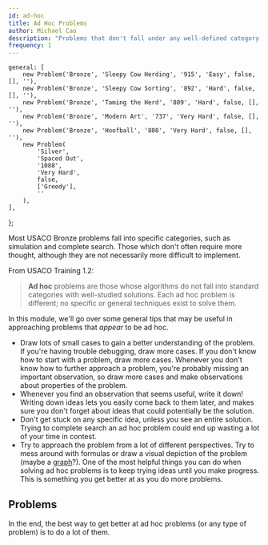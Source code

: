 ```yaml
---
id: ad-hoc
title: Ad Hoc Problems
author: Michael Cao
description: "Problems that don't fall under any well-defined category."
frequency: 1
---
```


	general: [
		new Problem('Bronze', 'Sleepy Cow Herding', '915', 'Easy', false, [], ''),
		new Problem('Bronze', 'Sleepy Cow Sorting', '892', 'Hard', false, [], ''),
		new Problem('Bronze', 'Taming the Herd', '809', 'Hard', false, [], ''),
		new Problem('Bronze', 'Modern Art', '737', 'Very Hard', false, [], ''),
		new Problem('Bronze', 'Hoofball', '808', 'Very Hard', false, [], ''),
		new Problem(
			'Silver',
			'Spaced Out',
			'1088',
			'Very Hard',
			false,
			['Greedy'],
			''
		),
	],
};

Most USACO Bronze problems fall into specific categories, such as simulation and complete search. Those which don't often require more thought, although they are not necessarily more difficult to implement.

From USACO Training 1.2:

> **Ad hoc** problems are those whose algorithms do not fall into standard categories with well-studied solutions. Each ad hoc problem is different; no specific or general techniques exist to solve them.

<!-- Any problem that doesn't fall under any well-defined category can be labelled as **ad hoc**. Since there is no fixed algorithm or idea to solving these problems, they can be hard to generalize.  -->

In this module, we'll go over some general tips that may be useful in approaching problems that _appear_ to be ad hoc.

- Draw lots of small cases to gain a better understanding of the problem. If you're having trouble debugging, draw more cases. If you don't know how to start with a problem, draw more cases. Whenever you don't know how to further approach a problem, you're probably missing an important observation, so draw more cases and make observations about properties of the problem.
- Whenever you find an observation that seems useful, write it down! Writing down ideas lets you easily come back to them later, and makes sure you don't forget about ideas that could potentially be the solution.
- Don't get stuck on any specific idea, unless you see an entire solution. Trying to complete search an ad hoc problem could end up wasting a lot of your time in contest.
- Try to approach the problem from a lot of different perspectives. Try to mess around with formulas or draw a visual depiction of the problem (maybe a [graph](/bronze/intro-graphs)?). One of the most helpful things you can do when solving ad hoc problems is to keep trying ideas until you make progress. This is something you get better at as you do more problems.

<!-- Try to solve as many practice problems below as you can, and click the solution sketch tab if you can't figure the solution out. -->

<!-- If anyone disagrees with any of the tips / ideas presented in the blogs below, just let me know. I think they're quite interesting, though I haven't tried it out myself. -->

<!--
<Resources>
	<Resource
		source="ZLE@kauntaofficial.github.io"
		title="The Art of Thinking"
		url="https://kauntaofficial.github.io/the-art-of-thinking"
	>
		blog with more tips
	</Resource>
	<Resource
		source="ZLE@kauntaofficial.github.io"
		title="Developing Intuition"
		url="https://kauntaofficial.github.io/developing-intuition"
	>
		developing intuition while practicing
	</Resource>
</Resources>
-->

## Problems

<!-- Don't you love Dhruv Rohatgi problems? -->

In the end, the best way to get better at ad hoc problems (or any type of problem) is to do a lot of them.

<Problems problems={problems.general} />
